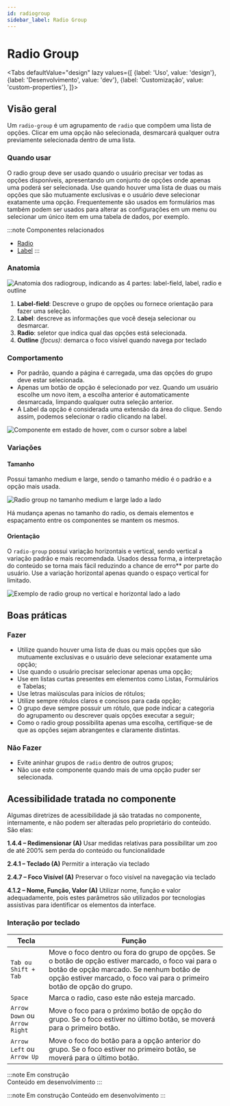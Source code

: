 ```yaml
---
id: radiogroup
sidebar_label: Radio Group
---
```





# Radio Group

<Tabs
  defaultValue="design"
  lazy
  values={[
    {label: 'Uso', value: 'design'},
    {label: 'Desenvolvimento', value: 'dev'},
    {label: 'Customização', value: 'custom-properties'},
  ]}>

  <TabItem value="design">


## Visão geral

Um `radio-group` é um agrupamento de `radio` que compõem uma lista de opções. Clicar em uma opção não selecionada, desmarcará qualquer outra previamente selecionada dentro de uma lista. 

### Quando usar

O radio group deve ser usado quando o usuário precisar ver todas as opções disponíveis, apresentando um conjunto de opções onde apenas uma poderá ser selecionada.
Use quando houver uma lista de duas ou mais opções que são mutuamente exclusivas e o usuário deve selecionar exatamente uma opção.
Frequentemente são usados em formulários mas também podem ser usados para alterar as configurações em um menu ou selecionar um único item em uma tabela de dados, por exemplo.

:::note Componentes relacionados

- [Radio](/docs/components/radio)
- [Label](/docs/components/label)
:::

### Anatomia

<img
  src={radiogroupAnatomy}
  alt="Anatomia dos radiogroup, indicando as 4 partes: label-field, label, radio e outline"
/> 

1. **Label-field**: Descreve o grupo de opções ou fornece orientação para fazer uma seleção.
2. **Label**: descreve as informações que você deseja selecionar ou desmarcar.
3. **Radio**: seletor que indica qual das opções está selecionada.
4. **Outline** *(focus)*: demarca o foco visível quando navega por teclado

### Comportamento
- Por padrão, quando a página é carregada, uma das opções do grupo deve estar selecionada.
- Apenas um botão de opção é selecionado por vez. Quando um usuário escolhe um novo item, a escolha anterior é automaticamente desmarcada, limpando qualquer outra seleção anterior.
- A Label da opção é considerada uma extensão da área do clique. Sendo assim, podemos selecionar o radio clicando na label.

<img
  src={radiogroupHover}
  alt="Componente em estado de hover, com o cursor sobre a label"
/> 

### Variações

#### Tamanho
Possui tamanho medium e large, sendo o tamanho médio é o padrão e a opção mais usada.

<img
  src={radiogroupSize}
  alt="Radio group no tamanho medium e large lado a lado"
/> 

Há mudança apenas no tamanho do radio, os demais elementos e espaçamento entre os componentes se mantem os mesmos.

#### Orientação
O `radio-group` possui variação horizontais e vertical, sendo vertical a variação padrão e mais recomendada. Usados dessa forma, a interpretação do conteúdo se torna mais fácil reduzindo a chance de erro** por parte do usuário. 
Use a variação horizontal apenas quando o espaço vertical for limitado.

<img
  src={radiogroupOrientation}
  alt="Exemplo de radio group no vertical e horizontal lado a lado"
/> 

## Boas práticas

### Fazer

- Utilize quando houver uma lista de duas ou mais opções que são mutuamente exclusivas e o usuário deve selecionar exatamente uma opção;
- Use quando o usuário precisar selecionar apenas uma opção;
- Use em listas curtas presentes em elementos como Listas, Formulários e Tabelas;
- Use letras maiúsculas para inícios de rótulos;
- Utilize sempre rótulos claros e concisos para cada opção;
- O grupo deve sempre possuir um rótulo, que pode indicar a categoria do agrupamento ou descrever quais opções executar a seguir;
- Como o radio group possibilita apenas uma escolha, certifique-se de que as opções sejam abrangentes e claramente distintas.

### Não Fazer

- Evite aninhar grupos de `radio` dentro de outros grupos;
- Não use este componente quando mais de uma opção puder ser selecionada.


## Acessibilidade tratada no componente
Algumas diretrizes de acessibilidade já são tratadas no componente, internamente, e não podem ser alteradas pelo proprietário do conteúdo.  São elas:

**1.4.4 – Redimensionar (A)** Usar medidas relativas para possibilitar um zoo de até 200% sem perda do conteúdo ou funcionalidade

**2.4.1 – Teclado (A)** Permitir a interação via teclado

**2.4.7 – Foco Visível (A)** Preservar o foco visível na navegação via teclado

**4.1.2 – Nome, Função, Valor (A)** Utilizar nome, função e valor adequadamente, pois estes parâmetros são utilizados por tecnologias assistivas para identificar os elementos da interface.



### Interação por teclado

| **Tecla**                     | **Função**                                                                                                                                                                                                                  |
|-------------------------------|-----------------------------------------------------------------------------------------------------------------------------------------------------------------------------------------------------------------------------|
| `Tab ou Shift + Tab`          | Move o foco dentro ou fora do grupo de opções. Se o botão de opção estiver marcado, o foco vai para o botão de opção marcado. Se nenhum botão de opção estiver marcado, o foco vai para o primeiro botão de opção do grupo. |
| `Space`                       | Marca o radio, caso este não esteja marcado.                                                                                                                                                                                |
| `Arrow Down` ou `Arrow Right` | Move o foco para o próximo botão de opção do grupo. Se o foco estiver no último botão, se moverá para o primeiro botão.                                                                                                     |
| `Arrow Left` ou `Arrow Up`    | Move o foco do botão para a opção anterior do grupo. Se o foco estiver no primeiro botão, se moverá para o último botão.                                                                                                    |





</TabItem>

 <TabItem value="dev">

:::note Em construção  
Conteúdo em desenvolvimento
:::

</TabItem>


 <TabItem value="custom-properties">

:::note Em construção 
Conteúdo em desenvolvimento
:::

</TabItem>

</Tabs>